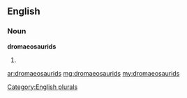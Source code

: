 ==English==

===Noun===
'''dromaeosaurids'''

# {{plural of|[[dromaeosaurid]]}}

[[Category:English plurals]]

[[ar:dromaeosaurids]]
[[mg:dromaeosaurids]]
[[my:dromaeosaurids]]
